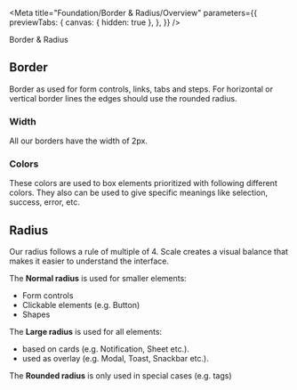 
<Meta
  title="Foundation/Border & Radius/Overview"
  parameters={{
    previewTabs: {
      canvas: { hidden: true },
    },
  }}
/>

<bal-doc-banner subtitle="Foundation" color="green">
  Border & Radius
</bal-doc-banner>

<bal-doc-lead></bal-doc-lead>

## Border

Border as used for form controls, links, tabs and steps.
For horizontal or vertical border lines the edges should use the rounded radius.

### Width

All our borders have the width of 2px.

### Colors

These colors are used to box elements prioritized with following different colors.
They also can be used to give specific meanings like selection, success, error, etc.

<bal-doc-tokens-border-colors overview></bal-doc-tokens-border-colors>

## Radius

Our radius follows a rule of multiple of 4. Scale creates a visual balance that makes it easier to understand the interface.

The **Normal radius** is used for smaller elements:

- Form controls
- Clickable elements (e.g. Button)
- Shapes

The **Large radius** is used for all elements:

- based on cards (e.g. Notification, Sheet etc.).
- used as overlay (e.g. Modal, Toast, Snackbar etc.).

The **Rounded radius** is only used in special cases (e.g. tags)

<bal-doc-github link="/stories/foundation/border-radius/00-overview.stories.mdx"></bal-doc-github>

